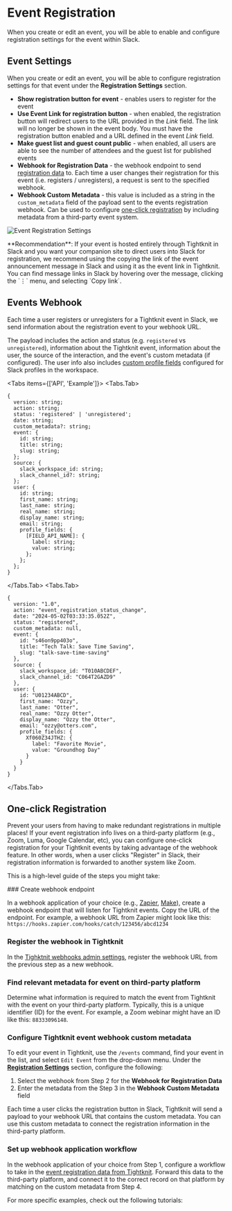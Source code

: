 
# Event Registration

When you create or edit an event, you will be able to enable and configure registration settings for the event within Slack.

## Event Settings

When you create or edit an event, you will be able to configure registration settings for that event under the **Registration Settings** section.

- **Show registration button for event** - enables users to register for the event
- **Use Event Link for registration button** - when enabled, the registration button will redirect users to the URL provided in the _Link_ field. The link will no longer be shown in the event body. You must have the registration button enabled and a URL defined in the event _Link_ field.
- **Make guest list and guest count public** - when enabled, all users are able to see the number of attendees and the guest list for published events
- **Webhook for Registration Data** - the webhook endpoint to send [registration data](#events-webhook) to. Each time a user changes their registration for this event (i.e. registers / unregisters), a request is sent to the specified webhook.
- **Webhook Custom Metadata** - this value is included as a string in the `custom_metadata` field of the payload sent to the events registration webhook. Can be used to configure [one-click registration](#one-click-registration) by including metadata from a third-party event system.

![Event Registration Settings](/events/event-registration-settings.png)

<Callout>
  **Recommendation**: If your event is hosted entirely through Tightknit in
  Slack and you want your companion site to direct users into Slack for
  registration, we recommend using the copying the link of the event
  announcement message in Slack and using it as the event link in Tightknit. You
  can find message links in Slack by hovering over the message, clicking the `⋮`
  menu, and selecting `Copy link`.
</Callout>

## Events Webhook

Each time a user registers or unregisters for a Tightknit event in Slack, we send information about the registration event to your webhook URL.

The payload includes the action and status (e.g. `registered` vs `unregistered`), information about the Tightknit event, information about the user, the source of the interaction, and the event's custom metadata (if configured). The user info also includes [custom profile fields](https://slack.com/help/articles/212281478-Customize-member-profiles) configured for Slack profiles in the workspace.

<Tabs items={['API', 'Example']}>
<Tabs.Tab>
```
{
  version: string;
  action: string;
  status: 'registered' | 'unregistered';
  date: string;
  custom_metadata?: string;
  event: {
    id: string;
    title: string;
    slug: string;
  };
  source: {
    slack_workspace_id: string;
    slack_channel_id?: string;
  };
  user: {
    id: string;
    first_name: string;
    last_name: string;
    real_name: string;
    display_name: string;
    email: string;
    profile_fields: {
      [FIELD_API_NAME]: {
        label: string;
        value: string;
      };
    };
  };
}
```
</Tabs.Tab>
<Tabs.Tab>
```
{
  version: "1.0",
  action: "event_registration_status_change",
  date: "2024-05-02T03:33:35.052Z",
  status: "registered",
  custom_metadata: null,
  event: {
    id: "s46on9pp403o",
    title: "Tech Talk: Save Time Saving",
    slug: "talk-save-time-saving"
  },
  source: {
    slack_workspace_id: "T010ABCDEF",
    slack_channel_id: "C064T2GAZD9"
  },
  user: {
    id: "U01234ABCD",
    first_name: "Ozzy",
    last_name: "Otter",
    real_name: "Ozzy Otter",
    display_name: "Ozzy the Otter",
    email: "ozzy@otters.com",
    profile_fields: {
      Xf060Z34JTHZ: {
        label: "Favorite Movie",
        value: "Groundhog Day"
      }
    }
  }
}
```

</Tabs.Tab>
</Tabs>

## One-click Registration

Prevent your users from having to make redundant registrations in multiple places! If your event registration info lives on a third-party platform (e.g., Zoom, Luma, Google Calendar, etc), you can configure one-click registration for your Tightknit events by taking advantage of the webhook feature. In other words, when a user clicks "Register" in Slack, their registration information is forwarded to another system like Zoom.

This is a high-level guide of the steps you might take:

<Steps>
### Create webhook endpoint

In a webhook application of your choice (e.g., [Zapier](https://zapier.com/features/webhooks), [Make](https://www.make.com/en/integrations/gateway)), create a webhook endpoint that will listen for Tightknit events. Copy the URL of the endpoint. For example, a webhook URL from Zapier might look like this: `https://hooks.zapier.com/hooks/catch/123456/abcd1234`

### Register the webhook in Tightknit

In the [Tighktnit webhooks admin settings](/integrations/webhooks), register the webhook URL from the previous step as a new webhook.

### Find relevant metadata for event on third-party platform

Determine what information is required to match the event from Tightknit with the event on your third-party platform. Typically, this is a unique identifier (ID) for the event. For example, a Zoom webinar might have an ID like this: `88333096148`.

### Configure Tightknit event webhook custom metadata

To edit your event in Tightknit, use the `/events` command, find your event in the list, and select `Edit Event` from the drop-down menu. Under the [**Registration Settings**](#event-settings) section, configure the following:

1. Select the webhook from Step 2 for the **Webhook for Registration Data**
2. Enter the metadata from the Step 3 in the **Webhook Custom Metadata** field

Each time a user clicks the registration button in Slack, Tightknit will send a payload to your webhook URL that contains the custom metadata. You can use this custom metadata to connect the registration information in the third-party platform.

### Set up webhook application workflow

In the webhook application of your choice from Step 1, configure a workflow to take in the [event registration data from Tightknit](#events-webhook). Forward this data to the third-party platform, and connect it to the correct record on that platform by matching on the custom metadata from Step 4.

</Steps>

For more specific examples, check out the following tutorials:

<Cards>
  <Card
    title="⚡ Zapier Webhook → Zoom Webinar"
    href="/events/tutorials/webhook-zapier-zoom"
  />
  <Card
    title="⚡ Make Webhook → Zoom"
    href="/events/tutorials/webhook-make-zoom"
  />
  <Card
    title="⚡ Make Webhook → Slack notification"
    href="/events/tutorials/webhook-make-slack"
  />
</Cards>
